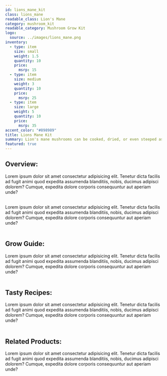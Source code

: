 ```yaml
---
id: lions_mane_kit
class: lions_mane
readable_class: Lion's Mane
category: mushroom_kit
readable_category: Mushroom Grow Kit
logo:
  source: ../images/lions_mane.png
inventory:
  - type: item
    size: small
    weight: 1.5
    quantity: 10
    price:
      msrp: 15
  - type: item
    size: medium
    weight: 3
    quantity: 10
    price:
      msrp: 25
  - type: item
    size: large
    weight: 5
    quantity: 10
    price:
      msrp: 35
accent_color: "#898989"
title: Lions Mane Kit
summary: Lion's mane mushrooms can be cooked, dried, or even steeped as a tea!
featured: true
---
```


## Overview:

Lorem ipsum dolor sit amet consectetur adipisicing elit. Tenetur dicta facilis ad fugit animi quod expedita assumenda blanditiis, nobis, ducimus adipisci dolorem? Cumque, expedita dolore corporis consequuntur aut aperiam unde?<br/><br/>

Lorem ipsum dolor sit amet consectetur adipisicing elit. Tenetur dicta facilis ad fugit animi quod expedita assumenda blanditiis, nobis, ducimus adipisci dolorem? Cumque, expedita dolore corporis consequuntur aut aperiam unde?<br/><br/>

## Grow Guide:

Lorem ipsum dolor sit amet consectetur adipisicing elit. Tenetur dicta facilis ad fugit animi quod expedita assumenda blanditiis, nobis, ducimus adipisci dolorem? Cumque, expedita dolore corporis consequuntur aut aperiam unde?<br/><br/>

## Tasty Recipes:

Lorem ipsum dolor sit amet consectetur adipisicing elit. Tenetur dicta facilis ad fugit animi quod expedita assumenda blanditiis, nobis, ducimus adipisci dolorem? Cumque, expedita dolore corporis consequuntur aut aperiam unde?<br/><br/>

## Related Products:

Lorem ipsum dolor sit amet consectetur adipisicing elit. Tenetur dicta facilis ad fugit animi quod expedita assumenda blanditiis, nobis, ducimus adipisci dolorem? Cumque, expedita dolore corporis consequuntur aut aperiam unde?<br/><br/>

